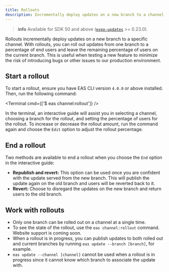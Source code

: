 ```yaml
---
title: Rollouts
description: Incrementally deploy updates on a new branch to a channel.
---
```



> **info** Available for SDK 50 and above ([`expo-updates`](/versions/latest/sdk/updates/) >= 0.23.0).

Rollouts incrementally deploy updates on a new branch to a specific channel. With rollouts, you can roll out updates from one branch to a percentage of end users and leave the remaining percentage of users on the current branch. This is useful when testing a new feature to minimize the risk of introducing bugs or other issues to our production environment.

## Start a rollout

To start a rollout, ensure you have EAS CLI version `4.0.0` or above installed. Then, run the following command:

<Terminal cmd={['$ eas channel:rollout']} />

In the terminal, an interactive guide will assist you in selecting a channel, choosing a branch for the rollout, and setting the percentage of users for the rollout. To increase or decrease the rollout amount, run the command again and choose the `Edit` option to adjust the rollout percentage.

## End a rollout

Two methods are available to end a rollout when you choose the `End` option in the interactive guide:

- **Republish and revert:** This option can be used once you are confident with the update served from the new branch. This will publish the update again on the old branch and users will be reverted back to it.
- **Revert:** Choose to disregard the updates on the new branch and return users to the old branch.

## Work with rollouts

- Only one branch can be rolled out on a channel at a single time.
- To see the state of the rollout, use the `eas channel:rollout` command. Website support is coming soon.
- When a rollout is in progress, you can publish updates to both rolled out and current branches by running `eas update --branch [branch]`, for example.
- `eas update --channel [channel]` cannot be used when a rollout is in progress since it cannot know which branch to associate the update with.
